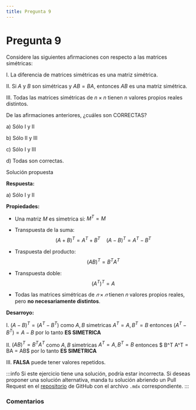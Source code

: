 ```yaml
---
title: Pregunta 9
---
```



# Pregunta 9

<div className="exercise">
Considere las siguientes afirmaciones con respecto a las matrices simétricas:

I. La diferencia de matrices simétricas es una matriz simétrica.

II. Si $A$ y $B$ son simétricas y $A B=B A$, entonces $A B$ es una matriz simétrica.

III. Todas las matrices simétricas de $n \times n$ tienen $n$ valores propios reales distintos.

De las afirmaciones anteriores, ¿cuáles son CORRECTAS?

a) Sólo I y II

b) Sólo II y III

c) Sólo I y III

d) Todas son correctas.
</div>

<MDXDetails>
<summary>Solución propuesta</summary>

<div className="exercise">

**Respuesta:**

a) Sólo I y II

**Propiedades:**

- Una matriz $M$ es simetrica si: $M^T = M$
- Transpuesta de la suma:
$$
(A+B)^T =A^T+B^T
\quad
(A−B)^T=A^T−B^T
$$
- Traspuesta del producto:
$$
(AB)^T=B^TA^T
$$
- Transpuesta doble:
$$
(A^T)^T=A
$$

- Todas las matrices simétricas de $𝑛×𝑛$ tienen 𝑛 valores propios reales, pero **no necesariamente distintos**.

**Desarroyo:**

I. $(A-B)^T = (A^T-B^T)$ como $A,B$ simetricas $A^T = A, B^T = B$ entonces $(A^T-B^T) = A-B$ por lo tanto **ES SIMETRICA**

II. $(AB)^T = B^T A^T$  como $A,B$ simetricas $A^T = A, B^T = B$ entonces $ B^T A^T = BA = AB$ por lo tanto **ES SIMETRICA**

III. **FALSA** puede tener valores repetidos.

</div>

:::info
Si este ejercicio tiene una solución, podría estar incorrecta. Si deseas proponer una solución alternativa, manda tu solución abriendo
un Pull Request en el [repositorio](https://github.com/crow-rojas/apuntes-fundamentals/pulls) de GitHub con el archivo
`.mdx` correspondiente.
:::

</MDXDetails>

### Comentarios

<Disqus
  url="https://crow-rojas.github.io/apuntes-fundamentals/docs/mathematics/linear-algebra/exercises/2024-2/p09"
  identifier="docs/mathematics/linear-algebra/exercises/2024-2/p09"
  title="2024-2 Álgebra Lineal - Pregunta 09"
/>
